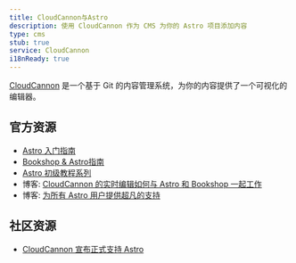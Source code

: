 ```yaml
---
title: CloudCannon与Astro
description: 使用 CloudCannon 作为 CMS 为你的 Astro 项目添加内容
type: cms
stub: true
service: CloudCannon
i18nReady: true
---
```


[CloudCannon](https://cloudcannon.com) 是一个基于 Git 的内容管理系统，为你的内容提供了一个可视化的编辑器。

## 官方资源

- [Astro 入门指南](https://cloudcannon.com/documentation/guides/astro-starter-guide/)
- [Bookshop & Astro指南](https://cloudcannon.com/documentation/guides/bookshop-astro-guide/)
- [Astro 初级教程系列](https://cloudcannon.com/tutorials/astro-beginners-tutorial-series/)
- 博客: [CloudCannon 的实时编辑如何与 Astro 和 Bookshop 一起工作](https://cloudcannon.com/blog/how-cloudcannons-live-editing-works-with-astro-and-bookshop/)
- 博客: [为所有 Astro 用户提供超凡的支持](https://cloudcannon.com/blog/out-of-this-world-support-for-all-astro-users/)

## 社区资源

- [CloudCannon 宣布正式支持 Astro](https://astro.build/blog/astro-cloudcannon-support/)

<Grid>
  <Card title="Sendit" href="https://astro.build/themes/details/sendit/" thumbnail="astro-theme-stone.png"/>
</Grid>